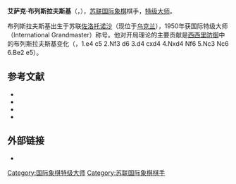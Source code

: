 {{Infobox chess player
|name = 艾萨克·布列斯拉夫斯基
|image= IsaacBoleslavsky 1960.jpg
|birthname = Isaac Yefremovich Boleslavsky
|country = [[苏联|苏联]]
|birth_date = {{Birth date|1919|6|9}}
|birth_place = 苏联[[佐洛托诺沙|佐洛托诺沙]]
|death_date = {{Death date and age|1977|2|15|1919|6|9}}
|death_place = 苏联[[明斯克|明斯克]]
|title = [[国际象棋特级大师|特级大师]]
|worldchampion =
|womensworldchampion =
|rating = 
|peakrating = 2560（1971年7月）
}}
'''艾萨克·布列斯拉夫斯基'''（{{lang-uk|Ісаак Єфремович Болеславський}}，{{bd|1919年|6月9日|1977年|2月15日}}），[[苏联|苏联]][[国际象棋|国际象棋]]棋手，[[国际象棋特级大师|特级大师]]。

布列斯拉夫斯基出生于苏联[[佐洛托诺沙|佐洛托诺沙]]（现位于[[乌克兰|乌克兰]]），1950年获国际特级大师（International Grandmaster）称号。他对开局理论的主要贡献是[[西西里防御|西西里防御]]中的布列斯拉夫斯基变化（{{lang|en|Boleslavsky Variation}}，1.e4 c5 2.Nf3 d6 3.d4 cxd4 4.Nxd4 Nf6 5.Nc3 Nc6 6.Be2 e5）。

== 参考文献 ==
*{{citation
 | last=Adams | first=Jimmy
 | year=1988 | title=Isaac Boleslavsky
 | publisher=Caissa Books
 | isbn=1-870816-06-4
 | page=3}}
*{{citation
 | last=Brace | first=Edward R.
 | year=1977 | title=An Illustrated Dictionary of Chess
 | publisher=Hamlyn Publishing Group
 | isbn=1-55521-394-4
 | page=42}}
*{{citation
 | last1=Hooper | first1=David | author1-link=David Vincent Hooper
 | last2=Whyld | first2=Kenneth | author2-link=Kenneth Whyld
 | year=1992 | title=[[The_Oxford_Companion_to_Chess|The Oxford Companion to Chess]] | edition=2
 | publisher=Oxford University Press
 | isbn=0-19-280049-3
 | page=52}}
*{{citation
 | last=Sunnucks | first=Anne | author-link=Anne Sunnucks
 | year=1970 | title=The Encyclopaedia of Chess
 | publisher=St. Martin's Press
 | page=38
 | lccn=78106371}}

== 外部链接 ==
*{{chessgames player|id=45134}}

{{Chess-bio-stub}}
{{Authority control}}
[[Category:国际象棋特级大师|Category:国际象棋特级大师]]
[[Category:苏联国际象棋棋手|Category:苏联国际象棋棋手]]